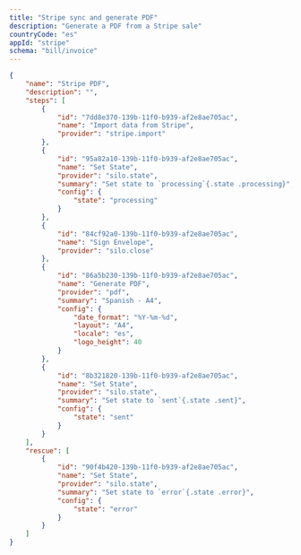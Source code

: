 ```yaml
---
title: "Stripe sync and generate PDF"
description: "Generate a PDF from a Stripe sale"
countryCode: "es"
appId: "stripe"
schema: "bill/invoice"
---
```

```json Example Stripe Workflow with States
{
    "name": "Stripe PDF",
    "description": "",
    "steps": [
        {
            "id": "7dd8e370-139b-11f0-b939-af2e8ae705ac",
            "name": "Import data from Stripe",
            "provider": "stripe.import"
        },
        {
            "id": "95a82a10-139b-11f0-b939-af2e8ae705ac",
            "name": "Set State",
            "provider": "silo.state",
            "summary": "Set state to `processing`{.state .processing}",
            "config": {
                "state": "processing"
            }
        },
        {
            "id": "84cf92a0-139b-11f0-b939-af2e8ae705ac",
            "name": "Sign Envelope",
            "provider": "silo.close"
        },
        {
            "id": "86a5b230-139b-11f0-b939-af2e8ae705ac",
            "name": "Generate PDF",
            "provider": "pdf",
            "summary": "Spanish - A4",
            "config": {
                "date_format": "%Y-%m-%d",
                "layout": "A4",
                "locale": "es",
                "logo_height": 40
            }
        },
        {
            "id": "8b321820-139b-11f0-b939-af2e8ae705ac",
            "name": "Set State",
            "provider": "silo.state",
            "summary": "Set state to `sent`{.state .sent}",
            "config": {
                "state": "sent"
            }
        }
    ],
    "rescue": [
        {
            "id": "90f4b420-139b-11f0-b939-af2e8ae705ac",
            "name": "Set State",
            "provider": "silo.state",
            "summary": "Set state to `error`{.state .error}",
            "config": {
                "state": "error"
            }
        }
    ]
}
```